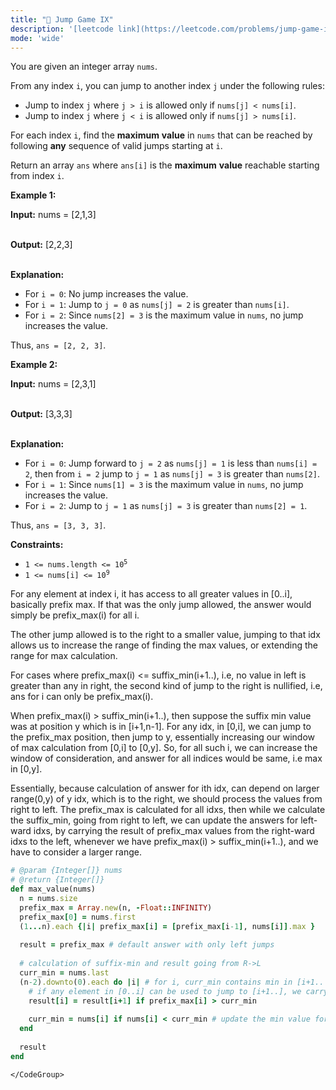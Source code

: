```yaml
---
title: "🧀 Jump Game IX"
description: '[leetcode link](https://leetcode.com/problems/jump-game-ix/description/)'
mode: 'wide'
---
```

<Tabs>
  <Tab title="Question" icon="circle-question" iconType="regular">
    <Card>
      <p>You are given an integer array <code>nums</code>.</p>  <p>From any index <code>i</code>, you can jump to another index <code>j</code> under the following rules:</p>  <ul>  <li>Jump to index <code>j</code> where <code>j &gt; i</code> is allowed only if <code>nums[j] &lt; nums[i]</code>.</li>  <li>Jump to index <code>j</code> where <code>j &lt; i</code> is allowed only if <code>nums[j] &gt; nums[i]</code>.</li> </ul>  <p>For each index <code>i</code>, find the <strong>maximum</strong> <strong>value</strong> in <code>nums</code> that can be reached by following <strong>any</strong> sequence of valid jumps starting at <code>i</code>.</p>  <p>Return an array <code>ans</code> where <code>ans[i]</code> is the <strong>maximum</strong> <strong>value</strong> reachable starting from index <code>i</code>.</p>   <p><strong class="example">Example 1:</strong></p>  <div class="example-block"> <p><strong>Input:</strong> <span class="example-io">nums = [2,1,3]</span></p>  <p><br/> <strong>Output:</strong> <span class="example-io">[2,2,3]</span></p>  <p><br/> <strong>Explanation:</strong></p>  <ul>  <li>For <code>i = 0</code>: No jump increases the value.</li>  <li>For <code>i = 1</code>: Jump to <code>j = 0</code> as <code>nums[j] = 2</code> is greater than <code>nums[i]</code>.</li>  <li>For <code>i = 2</code>: Since <code>nums[2] = 3</code> is the maximum value in <code>nums</code>, no jump increases the value.</li> </ul>  <p>Thus, <code>ans = [2, 2, 3]</code>.</p>  <ul> </ul> </div>  <p><strong class="example">Example 2:</strong></p>  <div class="example-block"> <p><strong>Input:</strong> <span class="example-io">nums = [2,3,1]</span></p>  <p><br/> <strong>Output:</strong> <span class="example-io">[3,3,3]</span></p>  <p><br/> <strong>Explanation:</strong></p>  <ul>  <li>For <code>i = 0</code>: Jump forward to <code>j = 2</code> as <code>nums[j] = 1</code> is less than <code>nums[i] = 2</code>, then from <code>i = 2</code> jump to <code>j = 1</code> as <code>nums[j] = 3</code> is greater than <code>nums[2]</code>.</li>  <li>For <code>i = 1</code>: Since <code>nums[1] = 3</code> is the maximum value in <code>nums</code>, no jump increases the value.</li>  <li>For <code>i = 2</code>: Jump to <code>j = 1</code> as <code>nums[j] = 3</code> is greater than <code>nums[2] = 1</code>.</li> </ul>  <p>Thus, <code>ans = [3, 3, 3]</code>.</p> </div>   <p><strong>Constraints:</strong></p>  <ul>  <li><code>1 &lt;= nums.length &lt;= 10<sup>5</sup></code></li>  <li><code>1 &lt;= nums[i] &lt;= 10<sup>9</sup>​​​​​​​</code></li> </ul> 
    </Card>
  </Tab>
  <Tab title="Solution" icon="lightbulb" iconType="regular" >
    <Card>
      For any element at index i, it has access to all greater values in [0..i], basically prefix max. If that was the only jump allowed,
the answer would simply be prefix_max(i) for all i. 

The other jump allowed is to the right to a smaller value, jumping to that idx allows us to increase the range of finding the max values, or extending the range for max calculation.

For cases where prefix_max(i) &lt;= suffix_min(i+1..), i.e, no value in left is greater than any in right, the second kind of jump to the right is nullified, i.e, ans for i can only be prefix_max(i).

When prefix_max(i) &gt; suffix_min(i+1..), then suppose the suffix min value was at position y which is in [i+1,n-1].
For any idx, in [0,i], we can jump to the prefix_max position, then jump to y, essentially increasing our window of max calculation from [0,i] to [0,y]. So, for all such i, we can increase the window of consideration, and answer for all indices would be same, i.e max in [0,y]. 

Essentially, because calculation of answer for ith idx, can depend on larger range(0,y) of y idx, which is to the right, we should process the values from right to left. The prefix_max is calculated for all idxs, then while we calculate the suffix_min, going from right to left, we can update the answers for left-ward idxs, by carrying the result of prefix_max values from the right-ward idxs to the left, whenever we have  prefix_max(i) &gt; suffix_min(i+1..), and we have to consider a larger range.
</Card>
  <Expandable title="code">
    <CodeGroup dropdown>
```ruby title="Jump Game IX" lines
# @param {Integer[]} nums
# @return {Integer[]}
def max_value(nums)
  n = nums.size
  prefix_max = Array.new(n, -Float::INFINITY)
  prefix_max[0] = nums.first
  (1...n).each {|i| prefix_max[i] = [prefix_max[i-1], nums[i]].max }
  
  result = prefix_max # default answer with only left jumps
  
  # calculation of suffix-min and result going from R->L
  curr_min = nums.last
  (n-2).downto(0).each do |i| # for i, curr_min contains min in [i+1..
    # if any element in [0..i] can be used to jump to [i+1..], we carry the result of (i+1..), i.e of larger range
    result[i] = result[i+1] if prefix_max[i] > curr_min
    
    curr_min = nums[i] if nums[i] < curr_min # update the min value for next iteration
  end
  
  result
end


```
    </CodeGroup>
  </Expandable>
  </Tab>
</Tabs>